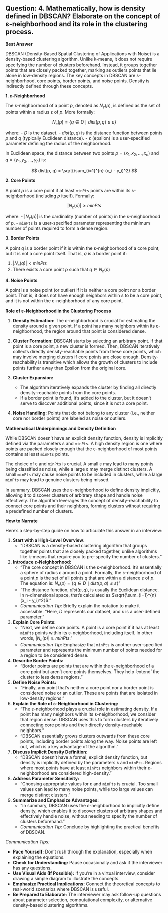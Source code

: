 ## Question: 4. Mathematically, how is density defined in DBSCAN? Elaborate on the concept of ε-neighborhood and its role in the clustering process.

**Best Answer**

DBSCAN (Density-Based Spatial Clustering of Applications with Noise) is a density-based clustering algorithm. Unlike k-means, it does not require specifying the number of clusters beforehand. Instead, it groups together points that are closely packed together, marking as outliers points that lie alone in low-density regions. The key concepts in DBSCAN are ε-neighborhood, core points, border points, and noise points. Density is indirectly defined through these concepts.

**1. ε-Neighborhood**

The ε-neighborhood of a point $p$, denoted as $N_ε(p)$, is defined as the set of points within a radius ε of $p$. More formally:

$$
N_ε(p) = \{ q \in D \mid dist(p, q) ≤ ε \}
$$

where:
-   $D$ is the dataset.
-   $dist(p, q)$ is the distance function between points $p$ and $q$ (typically Euclidean distance).
-   $ε$ (epsilon) is a user-specified parameter defining the radius of the neighborhood.

In Euclidean space, the distance between two points $p = (x_1, x_2, ..., x_n)$ and $q = (y_1, y_2, ..., y_n)$ is:

$$
dist(p, q) = \sqrt{\sum_{i=1}^{n} (x_i - y_i)^2}
$$

**2. Core Points**

A point $p$ is a core point if at least `minPts` points are within its ε-neighborhood (including $p$ itself). Formally:

$$
|N_ε(p)| ≥ minPts
$$

where:
-   $|N_ε(p)|$ is the cardinality (number of points) in the ε-neighborhood of $p$.
-   `minPts` is a user-specified parameter representing the minimum number of points required to form a dense region.

**3. Border Points**

A point $q$ is a border point if it is within the ε-neighborhood of a core point, but it is not a core point itself. That is, $q$ is a border point if:

1.  $|N_ε(q)| < minPts$
2.  There exists a core point $p$ such that $q \in N_ε(p)$

**4. Noise Points**

A point is a noise point (or outlier) if it is neither a core point nor a border point. That is, it does not have enough neighbors within ε to be a core point, and it is not within the ε-neighborhood of any core point.

**Role of ε-Neighborhood in the Clustering Process**

1.  **Density Estimation:** The ε-neighborhood is crucial for estimating the density around a given point. If a point has many neighbors within its ε-neighborhood, the region around that point is considered dense.

2.  **Cluster Formation:** DBSCAN starts by selecting an arbitrary point. If that point is a core point, a new cluster is formed. Then, DBSCAN iteratively collects directly density-reachable points from these core points, which may involve merging clusters if core points are close enough.  Density-reachability is transitive which allows the growth of clusters to include points further away than Epsilon from the original core.

3.  **Cluster Expansion:**
    -   The algorithm iteratively expands the cluster by finding all directly density-reachable points from the core points.
    -   If a border point is found, it's added to the cluster, but it doesn't serve to discover additional points, since it is not a core point.

4.  **Noise Handling:** Points that do not belong to any cluster (i.e., neither core nor border points) are labeled as noise or outliers.

**Mathematical Underpinnings and Density Definition**

While DBSCAN doesn't have an explicit density function, density is implicitly defined via the parameters ε and `minPts`. A high density region is one where points are packed closely enough that the ε-neighborhood of most points contains at least `minPts` points.

The choice of ε and `minPts` is crucial. A small ε may lead to many points being classified as noise, while a large ε may merge distinct clusters. A small `minPts` may cause noise points to be included in clusters, while a large `minPts` may lead to genuine clusters being missed.

In summary, DBSCAN uses the ε-neighborhood to define density implicitly, allowing it to discover clusters of arbitrary shape and handle noise effectively. The algorithm leverages the concept of density-reachability to connect core points and their neighbors, forming clusters without requiring a predefined number of clusters.

**How to Narrate**

Here's a step-by-step guide on how to articulate this answer in an interview:

1.  **Start with a High-Level Overview:**
    *   "DBSCAN is a density-based clustering algorithm that groups together points that are closely packed together, unlike algorithms like k-means that require you to pre-specify the number of clusters."

2.  **Introduce ε-Neighborhood:**
    *   "The core concept in DBSCAN is the ε-neighborhood.  It's essentially a sphere of radius ε around a point. Formally, the ε-neighborhood of a point *p* is the set of all points *q* that are within a distance ε of *p*. The equation is:  $N_ε(p) = \{ q \in D \mid dist(p, q) ≤ ε \}$"
    *   "The distance function, $dist(p, q)$, is usually the Euclidean distance. In n-dimensional space, that's calculated as $\sqrt{\sum_{i=1}^{n} (x_i - y_i)^2}$."
    *   *Communication Tip:* Briefly explain the notation to make it accessible. "Here, *D* represents our dataset, and ε is a user-defined parameter."

3.  **Explain Core Points:**
    *   "Next, we define core points.  A point is a core point if it has at least `minPts` points within its ε-neighborhood, including itself. In other words,  $|N_ε(p)| ≥ minPts$."
    *   *Communication Tip:* Emphasize that `minPts` is another user-specified parameter and represents the minimum number of points needed for a region to be considered dense.

4.  **Describe Border Points:**
    *   "Border points are points that are within the ε-neighborhood of a core point but aren't core points themselves. They help 'extend' the cluster to less dense regions."

5.  **Define Noise Points:**
    *   "Finally, any point that's neither a core point nor a border point is considered noise or an outlier.  These are points that are isolated in low-density regions."

6.  **Explain the Role of ε-Neighborhood in Clustering:**
    *   "The ε-neighborhood plays a crucial role in estimating density. If a point has many neighbors within its ε-neighborhood, we consider that region dense. DBSCAN uses this to form clusters by iteratively connecting core points and their directly density-reachable neighbors."
    *   "DBSCAN essentially grows clusters outwards from these core points, including border points along the way. Noise points are left out, which is a key advantage of the algorithm."

7.  **Discuss Implicit Density Definition:**
    *   "DBSCAN doesn't have a formal, explicit density function, but density is implicitly defined by the parameters ε and `minPts`. Regions where most points have at least `minPts` neighbors within their ε-neighborhood are considered high-density."

8.  **Address Parameter Sensitivity:**
    *   "Choosing appropriate values for ε and `minPts` is crucial.  Too small values can lead to many noise points, while too large values can merge distinct clusters."

9.  **Summarize and Emphasize Advantages:**
    *   "In summary, DBSCAN uses the ε-neighborhood to implicitly define density, which enables it to discover clusters of arbitrary shapes and effectively handle noise, without needing to specify the number of clusters beforehand."
    *   *Communication Tip:* Conclude by highlighting the practical benefits of DBSCAN.

*Communication Tips:*

*   **Pace Yourself:** Don't rush through the explanation, especially when explaining the equations.
*   **Check for Understanding:** Pause occasionally and ask if the interviewer has any questions.
*   **Use Visual Aids (If Possible):** If you're in a virtual interview, consider drawing a simple diagram to illustrate the concepts.
*   **Emphasize Practical Implications:** Connect the theoretical concepts to real-world scenarios where DBSCAN is useful.
*   **Be Prepared to Elaborate:** The interviewer may ask follow-up questions about parameter selection, computational complexity, or alternative density-based clustering algorithms.
